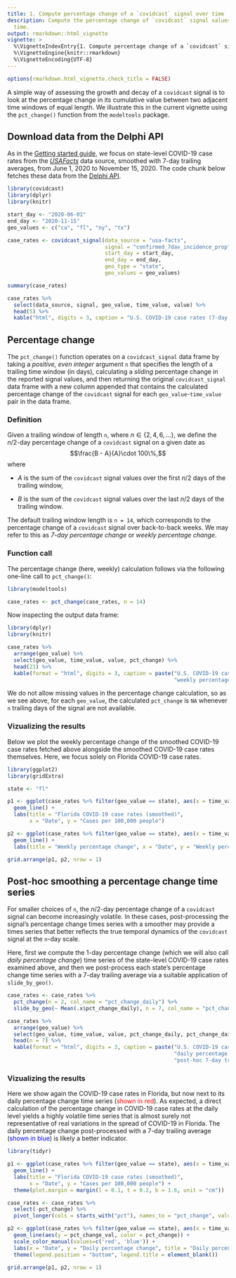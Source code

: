 ```yaml
---
title: 1. Compute percentage change of a `covidcast` signal over time
description: Compute the percentage change of `covidcast` signal values over 
  time.
output: rmarkdown::html_vignette
vignette: >
  %\VignetteIndexEntry{1. Compute percentage change of a `covidcast` signal over time}
  %\VignetteEngine{knitr::rmarkdown}
  %\VignetteEncoding{UTF-8}
---
```


```r
options(rmarkdown.html_vignette.check_title = FALSE)
```

A simple way of assessing the growth and decay of a `covidcast` signal is to 
look at the percentage change in its cumulative value between two adjacent time 
windows of equal length. We illustrate this in the current vignette using the 
`pct_change()` function from the `modeltools` package. 

## Download data from the Delphi API

As in the 
[Getting started guide](https://cmu-delphi.github.io/covidcast/modeltoolsR/articles/modeltools.html), 
we focus on state-level COVID-19 case rates from the 
[*USAFacts*](https://cmu-delphi.github.io/delphi-epidata/api/covidcast-signals/usa-facts.html) 
data source, smoothed with 7-day trailing averages, from June 1, 2020 to 
November 15, 2020. The code chunk below fetches these data from the 
[Delphi API](https://cmu-delphi.github.io/delphi-epidata/api/covidcast_signals.html).

```r
library(covidcast)
library(dplyr)
library(knitr)

start_day <- "2020-06-01"
end_day <- "2020-11-15"
geo_values <- c("ca", "fl", "ny", "tx")

case_rates <- covidcast_signal(data_source = "usa-facts",
                               signal = "confirmed_7dav_incidence_prop",
                               start_day = start_day, 
                               end_day = end_day,
                               geo_type = "state", 
                               geo_values = geo_values)
```

```r
summary(case_rates)
```

```r
case_rates %>%
  select(data_source, signal, geo_value, time_value, value) %>% 
  head(5) %>%
  kable("html", digits = 3, caption = "U.S. COVID-19 case rates (7-day trailing average)")
```

## Percentage change

The `pct_change()` function operates on a `covidcast_signal` data frame by 
taking a *positive, even integer* argument `n` that specifies the length of a 
trailing time window (in days), calculating a *sliding* percentage change in the
reported signal values, and then returning the original `covidcast_signal` data 
frame with a new column appended that contains the calculated percentage change 
of the `covidcast` signal for each `geo_value`-`time_value` pair in the data
frame.


### Definition

Given a trailing window of length `n`, where $n\in\{2,4,6,\dots\}$, we define
the $n/2$-day percentage change of a `covidcast` signal on a given date as
$$\frac{B - A}{A}\cdot 100\%,$$ where

* $A$ is the sum of the `covidcast` signal values over the first $n/2$ days of the 
trailing window,

* $B$ is the sum of the `covidcast` signal values over the last $n/2$ days of the 
trailing window.

The default trailing window length is `n = 14`, which corresponds to the 
percentage change of a `covidcast` signal over back-to-back weeks. We may refer
to this as *7-day percentage change* or *weekly percentage change*.


### Function call 

The percentage change (here, weekly) calculation follows via the following 
one-line call to `pct_change()`:

```r
library(modeltools)

case_rates <- pct_change(case_rates, n = 14)
```


Now inspecting the output data frame:

```r
library(dplyr)
library(knitr)

case_rates %>% 
  arrange(geo_value) %>% 
  select(geo_value, time_value, value, pct_change) %>%
  head(21) %>%
  kable(format = "html", digits = 3, caption = paste("U.S. COVID-19 case rates (with",
                                                     "weekly percentage change)"))
```

We do not allow missing values in the percentage change calculation, so as we
see above, for each `geo_value`, the calculated `pct_change` is `NA` whenever
`n` trailing days of the signal are not available.


### Vizualizing the results

Below we plot the weekly percentage change of the smoothed COVID-19 case rates 
fetched above alongside the smoothed COVID-19 case rates themselves. Here, we 
focus solely on Florida COVID-19 case rates. 

```r
library(ggplot2)
library(gridExtra)

state <- "fl"

p1 <- ggplot(case_rates %>% filter(geo_value == state), aes(x = time_value, y = value)) +
  geom_line() +
  labs(title = "Florida COVID-19 case rates (smoothed)",
       x = "Date", y = "Cases per 100,000 people")

p2 <- ggplot(case_rates %>% filter(geo_value == state), aes(x = time_value, y = pct_change)) +
  geom_line() +
  labs(title = "Weekly percentage change", x = "Date", y = "Weekly percentage change")

grid.arrange(p1, p2, nrow = 1)
```


## Post-hoc smoothing a percentage change time series

For smaller choices of `n`, the $n/2$-day percentage change of a `covidcast`
signal can become increasingly volatile. In these cases, post-processing the 
signal's percentage change times series with a smoother may provide a times 
series that better reflects the true temporal dynamics of the `covidcast` signal
at the `n`-day scale.

Here, first we compute the 1-day percentage change (which we will also call
*daily percentage change*) time series of the state-level COVID-19 case rates
examined above, and then we post-process each state's percentage change time 
series with a 7-day trailing average via a suitable application of 
`slide_by_geo()`.

```r
case_rates <- case_rates %>%
  pct_change(n = 2, col_name = "pct_change_daily") %>%
  slide_by_geo(~ Mean(.x$pct_change_daily), n = 7, col_name = "pct_change_daily_7dav")

case_rates %>%
  arrange(geo_value) %>% 
  select(geo_value, time_value, value, pct_change_daily, pct_change_daily_7dav) %>%
  head(n = 7) %>%
  kable(format = "html", digits = 3, caption = paste("U.S. COVID-19 case rates (with",
                                                     "daily percentage change and",
                                                     "post-hoc 7-day trailing average)"))
```



### Vizualizing the results

Here we show again the COVID-19 case rates in Florida, but now next to its daily
percentage change time series 
(<span style="color: red;">shown in red</span>). As expected, a direct 
calculation of the percentage change in COVID-19 case rates at the daily level 
yields a highly volatile time series that is almost surely not representative of 
real variations in the spread of COVID-19 in Florida. The daily percentage 
change post-processed with a 7-day trailing average 
(<span style="color: blue;">shown in blue</span>) is likely a better indicator.

```r
library(tidyr)

p1 <- ggplot(case_rates %>% filter(geo_value == state), aes(x = time_value, y = value)) +
  geom_line() + 
  labs(title = "Florida COVID-19 case rates (smoothed)", 
       x = "Date", y = "Cases per 100,000 people") + 
  theme(plot.margin = margin(l = 0.1, t = 0.2, b = 1.6, unit = "cm"))

case_rates <- case_rates %>%
  select(-pct_change) %>%
  pivot_longer(cols = starts_with("pct"), names_to = "pct_change", values_to = "pct_change_val")

p2 <- ggplot(case_rates %>% filter(geo_value == state), aes(x = time_value)) +
  geom_line(aes(y = pct_change_val, color = pct_change)) + 
  scale_color_manual(values=c('red', 'blue')) +
  labs(x = "Date", y = "Daily percentage change", title = "Daily percentage change") +
  theme(legend.position = "bottom", legend.title = element_blank())

grid.arrange(p1, p2, nrow = 1)
```
